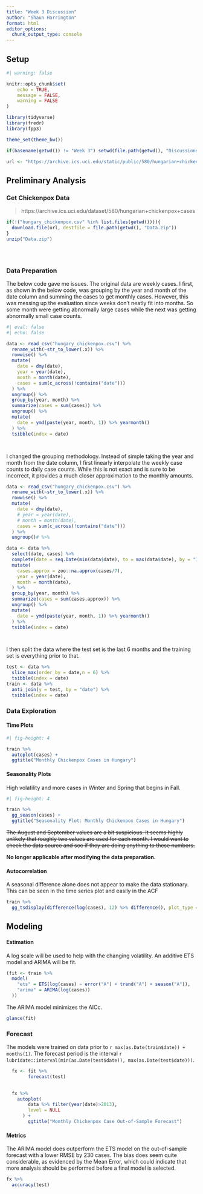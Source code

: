 ```yaml
---
title: "Week 3 Discussion"
author: "Shaun Harrington"
format: html
editor_options: 
  chunk_output_type: console
---
```


## Setup

```r
#| warning: false

knitr::opts_chunk$set(
	echo = TRUE,
	message = FALSE,
	warning = FALSE
)

library(tidyverse)
library(fredr)
library(fpp3)

theme_set(theme_bw())

if(basename(getwd()) != "Week 3") setwd(file.path(getwd(), "Discussions", "Week 3"))

url <- "https://archive.ics.uci.edu/static/public/580/hungarian+chickenpox+cases.zip"

```

## Preliminary Analysis

### Get Chickenpox Data

> https://archive.ics.uci.edu/dataset/580/hungarian+chickenpox+cases

```r
 
if(!("hungary_chickenpox.csv" %in% list.files(getwd()))){
  download.file(url, destfile = file.path(getwd(), "Data.zip"))  
}
unzip("Data.zip")





```


### Data Preparation

The below code gave me issues. The original data are weekly cases. I first, as shown in the below code, was grouping by the year and month of the date column and summing the cases to get monthly cases. However, this was messing up the evaluation since weeks don't neatly fit into months. So some month were getting abnormally large cases while the next was getting abnormally small case counts. 

```r
#| eval: false
#| echo: false

data <- read_csv("hungary_chickenpox.csv") %>%
  rename_with(~str_to_lower(.x)) %>%
  rowwise() %>%
  mutate(
    date = dmy(date),
    year = year(date),
    month = month(date),
    cases = sum(c_across(!contains("date")))
  ) %>%
  ungroup() %>%
  group_by(year, month) %>%
  summarize(cases = sum(cases)) %>%
  ungroup() %>%
  mutate(
    date = ymd(paste(year, month, 1)) %>% yearmonth()
  ) %>%
  tsibble(index = date)




```

I changed the grouping methodology. Instead of simple taking the year and month from the date column, I first linearly interpolate the weekly case counts to daily case counts. While this is not exact and is sure to be incorrect, it provides a much closer approximation to the monthly amounts.

```r

data <- read_csv("hungary_chickenpox.csv") %>% 
  rename_with(~str_to_lower(.x)) %>% 
  rowwise() %>% 
  mutate(
    date = dmy(date),
    # year = year(date),
    # month = month(date),
    cases = sum(c_across(!contains("date")))
  ) %>% 
  ungroup()# %>% 

data <- data %>% 
  select(date, cases) %>% 
  complete(date = seq.Date(min(data$date), to = max(data$date), by = "1 day")) %>% 
  mutate(
    cases.approx = zoo::na.approx(cases/7),
    year = year(date),
    month = month(date),
  ) %>% 
  group_by(year, month) %>% 
  summarize(cases = sum(cases.approx)) %>% 
  ungroup() %>% 
  mutate(
    date = ymd(paste(year, month, 1)) %>% yearmonth()
  ) %>% 
  tsibble(index = date)




```

I then split the data where the test set is the last 6 months and the training set is everything prior to that.

```r

test <- data %>% 
  slice_max(order_by = date,n = 6) %>% 
  tsibble(index = date)
train <- data %>% 
  anti_join(y = test, by = "date") %>% 
  tsibble(index = date)

```



### Data Exploration

#### Time Plots 

```r
#| fig-height: 4

train %>% 
  autoplot(cases) +
  ggtitle("Monthly Chickenpox Cases in Hungary")

```

#### Seasonality Plots

High volatility and more cases in Winter and Spring that begins in Fall.

```r
#| fig-height: 4

train %>% 
  gg_season(cases) +
  ggtitle("Seasonality Plot: Monthly Chickenpox Cases in Hungary")

```

~~The August and September values are a bit suspicious. It seems highly unlikely that roughly two values are used for each month. I would want to check the data source and see if they are doing anything to these numbers.~~

**No longer applicable after modifying the data preparation.**


#### Autocorrelation

A seasonal difference alone does not appear to make the data stationary. This can be seen in the time series plot and easily in the ACF


```r

train %>% 
  gg_tsdisplay(difference(log(cases), 12) %>% difference(), plot_type = "partial", lag_max = 36)

```


## Modeling

#### Estimation

A log scale will be used to help with the changing volatility. An additive ETS model and ARIMA will be fit.

```r


(fit <- train %>% 
  model(
    "ets" = ETS(log(cases) ~ error("A") + trend("A") + season("A")),
    "arima" = ARIMA(log(cases))
  ))


```


The ARIMA model minimizes the AICc. 

```r
glance(fit)
```


### Forecast

The models were trained on data prior to `r max(as.Date(train$date)) + months(1)`. The forecast period is the interval `r lubridate::interval(min(as.Date(test$date)), max(as.Date(test$date)))`. 


```r

  fx <- fit %>% 
        forecast(test)
  

  fx %>% 
    autoplot(
        data %>% filter(year(date)>2013),
        level = NULL
      ) +
        ggtitle("Monthly Chickenpox Case Out-of-Sample Forecast")

```

#### Metrics

The ARIMA model does outperform the ETS model on the out-of-sample forecast with a lower RMSE by 230 cases. The bias does seem quite considerable, as evidenced by the Mean Error, which could indicate that more analysis should be performed before a final model is selected. 

```r

fx %>% 
  accuracy(test)

```

